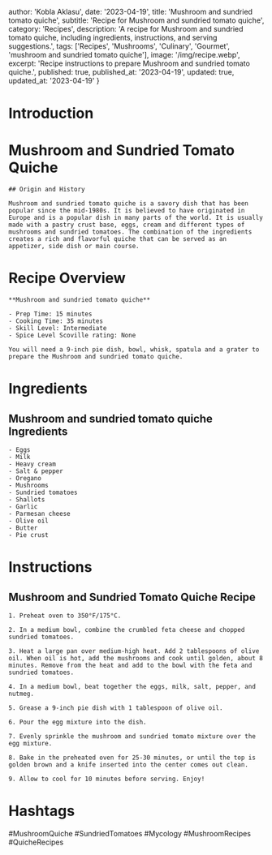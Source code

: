 
  author: 'Kobla Aklasu',
  date: '2023-04-19',
  title: 'Mushroom and sundried tomato quiche',
  subtitle: 'Recipe for Mushroom and sundried tomato quiche',
  category: 'Recipes',
  description: 'A recipe for Mushroom and sundried tomato quiche, including ingredients, instructions, and serving suggestions.',
  tags: ['Recipes', 'Mushrooms', 'Culinary', 'Gourmet', 'mushroom and sundried tomato quiche'],
  image: '/img/recipe.webp',
  excerpt: 'Recipe instructions to prepare Mushroom and sundried tomato quiche.',
  published: true,
  published_at: '2023-04-19',
  updated: true,
  updated_at: '2023-04-19'
}


  # Introduction

# Mushroom and Sundried Tomato Quiche 
    
    ## Origin and History
    
    Mushroom and sundried tomato quiche is a savory dish that has been popular since the mid-1980s. It is believed to have originated in Europe and is a popular dish in many parts of the world. It is usually made with a pastry crust base, eggs, cream and different types of mushrooms and sundried tomatoes. The combination of the ingredients creates a rich and flavorful quiche that can be served as an appetizer, side dish or main course.

# Recipe Overview

    **Mushroom and sundried tomato quiche**
    
    - Prep Time: 15 minutes 
    - Cooking Time: 35 minutes 
    - Skill Level: Intermediate
    - Spice Level Scoville rating: None 
    
    You will need a 9-inch pie dish, bowl, whisk, spatula and a grater to prepare the Mushroom and sundried tomato quiche.

# Ingredients

## Mushroom and sundried tomato quiche Ingredients
    
    - Eggs
    - Milk
    - Heavy cream
    - Salt & pepper
    - Oregano
    - Mushrooms
    - Sundried tomatoes
    - Shallots
    - Garlic
    - Parmesan cheese
    - Olive oil
    - Butter
    - Pie crust

# Instructions

## Mushroom and Sundried Tomato Quiche Recipe
    
    1. Preheat oven to 350°F/175°C.
    
    2. In a medium bowl, combine the crumbled feta cheese and chopped sundried tomatoes.
    
    3. Heat a large pan over medium-high heat. Add 2 tablespoons of olive oil. When oil is hot, add the mushrooms and cook until golden, about 8 minutes. Remove from the heat and add to the bowl with the feta and sundried tomatoes.
    
    4. In a medium bowl, beat together the eggs, milk, salt, pepper, and nutmeg.
    
    5. Grease a 9-inch pie dish with 1 tablespoon of olive oil.
    
    6. Pour the egg mixture into the dish.
    
    7. Evenly sprinkle the mushroom and sundried tomato mixture over the egg mixture.
    
    8. Bake in the preheated oven for 25-30 minutes, or until the top is golden brown and a knife inserted into the center comes out clean.
    
    9. Allow to cool for 10 minutes before serving. Enjoy!

# Hashtags

#MushroomQuiche #SundriedTomatoes #Mycology #MushroomRecipes #QuicheRecipes



